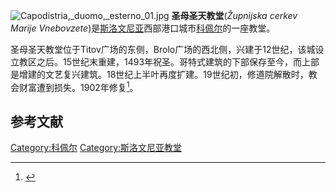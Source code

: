 [[Image:Capodistria,_duomo,_esterno_01.jpg|right]]
'''圣母圣天教堂'''(''Župnijska cerkev Marije Vnebovzete'')是[[斯洛文尼亚|斯洛文尼亚]]西部港口城市[[科佩尔|科佩尔]]的一座教堂。

圣母圣天教堂位于Titov广场的东侧，Brolo广场的西北侧，兴建于12世纪，该城设立教区之后。15世纪末重建，1493年祝圣。哥特式建筑的下部保存至今，而上部是增建的文艺复兴建筑。18世纪上半叶再度扩建。19世纪初，修道院解散时，教会财富遭到损失。1902年修复<ref>{{Cite web |url=http://www.slovenia.info/?sakralne_znamenitosti=514 |title=Slovenia.info |accessdate=2010-01-04 |archive-date=2012-02-07 |archive-url=https://web.archive.org/web/20120207214951/http://www.slovenia.info/?sakralne_znamenitosti=514 |dead-url=no }}</ref>。

==参考文献==
{{reflist}}

[[Category:科佩尔|Category:科佩尔]]
[[Category:斯洛文尼亚教堂|Category:斯洛文尼亚教堂]]